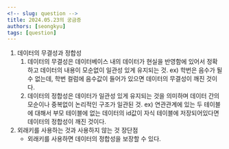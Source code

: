 ```yaml
---
<!-- slug: question -->
title: 2024.05.23의 궁금증
authors: [seongkyu]
tags: [question]
---
```


1. 데이터의 무결성과 정합성
   1. 데이터의 무결성은 데이터베이스 내의 데이터가 현실을 반영함에 있어서 정확하고 데이터의 내용이 모순없이 일관성 있게 유지되는 것.
      ex) 학번은 음수가 될 수 없는데, 학번 컬럼에 음수값이 들어가 있으면 데이터의 무결성이 깨진 것이다.
   2. 데이터의 정합성은 데이터가 일관성 있게 유지되는 것을 의미하며 데이터 간의 모순이나 중복없이 논리적인 구조가 일관된 것.
      ex) 연관관계에 있는 두 테이블에 대해서 부모 테이블에 없는 데이터의 id값이 자식 테이블에 저장되어있다면 데이터의 정합성이 깨진 것이다.
2. 외래키를 사용하는 것과 사용하지 않는 것 장단점
   - 외래키를 사용하면 데이터의 정합성을 보장할 수 있다.
